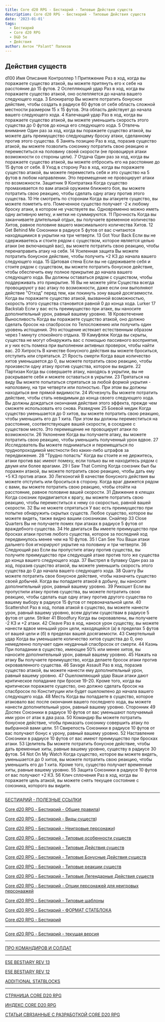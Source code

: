 ```yaml
---
title: Core d20 RPG - Бестиарий - Типовые Действия существ
description: Core d20 RPG - Бестиарий - Типовые Действия существ
date: '2023-01-01'
tags:
  - Бестиарий
  - Core d20 RPG
  - D&D 5e
  - Действия
author: Антон "Palant" Палихов
---
```


## Действия существ

d100 Имя Описание
Контроллер
1 Притяжение Раз в ход, когда вы поражаете существо атакой, вы можете притянуть его к себе на расстояние до 15 футов.
2 Ослепляющий удар Раз в ход, когда вы поражаете существо атакой, оно ослепляется до начала вашего следующего хода.
3 Блокиратор Вы можете потратить бонусное действие, чтобы создать в радиусе 60 футов от себя область сложной местности размером 15 х 15 футов. Эта область действует до начала вашего следующего хода.
4 Калечащий удар Раз в ход, когда вы поражаете существо атакой, вы можете уменьшить скорость этого существа до 0 футов до конца его следующего хода.
5 Отвлечь внимание Один раз за ход, когда вы поражаете существо атакой, вы можете дать преимущество следующему броску атаки, сделанному против этого существа.
6 Занять позицию Раз в ход, поразив существо атакой, вы можете позволить союзнику потратить свою реакцию и переместиться на половину своей скорости (не провоцируя атаки возможности со стороны цели).
7 Отдача Один раз за ход, когда вы поражаете существо атакой, вы можете отбросить его на расстояние до 15 футов от себя.
8 Уход в сторону Раз в ход, когда вы поражаете существо атакой, вы можете переместить себя и это существо на 5 футов в любом направлении. Это перемещение не провоцирует атаки по возможности.
Защитник
9 Контратака Когда существо промахивается по вам атакой оружием ближнего боя, вы можете потратить свою реакцию, чтобы сделать одну атаку против этого существа.
10 Не смотреть по сторонам Когда вы атакуете существо, вы можете пометить его. Помеченное существо получает -2 к любому броску атаки, в котором не участвуете вы. Одновременно можно иметь одну активную метку, и метки не суммируются.
11 Прочность Когда вы заканчиваете длительный отдых, вы получаете временное количество Хитов, равное половине вашего максимального количества Хитов.
12 Get Behind Me Союзники в радиусе 5 футов от вас считаются находящимися в укрытии на три четверти.
13 Got Your Back Если вы не сдерживаетесь и стоите рядом с существом, которое является целью атаки (не включающей вас), вы можете потратить свою реакцию, чтобы перенаправить атаку на себя.
14 Усиленная защита Вы можете потратить бонусное действие, чтобы получить +2 КЗ до начала вашего следующего хода.
15 Щитовая стена Если вы не сдерживаете себя и стоите рядом с существом, вы можете потратить бонусное действие, чтобы обеспечить ему полное прикрытие до начала вашего следующего хода. Вы должны оставаться рядом с существом, чтобы поддерживать это прикрытие.
16 Вы не можете уйти Существа всегда провоцируют у вас атаку по возможности, даже если они выполняют действие "Отход" перед тем, как покинуть зону вашей досягаемости. Когда вы поражаете существо атакой, вызванной возможностью, скорость этого существа становится равной 0 до конца хода.
Lurker
17 Backstab Если у вас есть преимущество при атаке, вы наносите дополнительный урон, равный вашему уровню.
18 Кровотечение Выносливость Когда вы поражаете существо атакой, оно должно сделать бросок на спасбросок по Телосложению или получить один уровень истощения. Это истощение истекает естественным образом через 1 минуту спокойного отдыха.
19 Камуфляж Когда вы скрыты, существа не могут обнаружить вас с помощью пассивного восприятия, и у них есть помеха при выполнении активных проверок, чтобы найти вас.
20 Хитрость В качестве бонусного действия вы можете броситься, отступить или спрятаться.
21 Ярость смерти Когда ваше количество хитов уменьшается до 0, вы можете потратить свою реакцию, чтобы произвести одну атаку против существа, которое вы видите.
22 Партизан Когда вы совершаете атаку, находясь в укрытии, вы не раскрываете себя и можете оставаться в укрытии.
23 Прятаться на виду Вы можете попытаться спрятаться за любой формой укрытия - наполовину, на три четверти или полностью. При этом вы должны находиться вне прямой видимости.
24 Исчезнуть Вы можете потратить действие, чтобы стать невидимым до конца своего следующего хода. Вы должны дождаться окончания действия этого эффекта, прежде чем сможете использовать его снова.
Разведчик
25 Боевой медик Когда существо уменьшается до 0 хитов, вы можете потратить свою реакцию, чтобы уменьшить его до 1 хита. При этом вы должны переместиться на расстояние, соответствующее вашей скорости, в соседнее с существом место. Это перемещение не провоцирует атаки по возможности.
26 Уклонение Когда вы получаете атаку, вы можете потратить свою реакцию, чтобы уменьшить полученный урон вдвое.
27 Исследователь Вы можете подниматься и перемещаться по труднопроходимой местности без каких-либо штрафов за передвижение.
28 "Трудно попасть" Когда вы стоите и не держитесь, атаки против вас имеют помеху, если только вы не находитесь рядом с двумя или более врагами.
29 I Saw That Coming Когда союзник был бы поражен атакой, вы можете потратить свою реакцию, чтобы дать ему +5 КЗ против атаки.
30 Легконогий В качестве бонусного действия вы можете отступить или броситься в сторону. Когда враг движется рядом с вами, вы можете потратить свою реакцию, чтобы отойти на расстояние, равное половине вашей скорости.
31 Движение в клещах Когда союзник придвигается к врагу, вы можете потратить свою реакцию, чтобы переместиться к нему со скоростью, равной вашей скорости.
32 Вы не можете спрятаться У вас есть преимущество при попытке обнаружить скрытых существ. Любое существо, которое вы можете видеть, также видно вашим союзникам.
Снайпер
33 Close Quarters Вы не получаете помех при атаках в радиусе 5 футов от враждебного существа.
34 Не двигаться Вы имеете преимущество при бросках атаки против любого существа, которое за последний ход передвинулось менее чем на 10 футов.
35 I Can See You Ваши атаки дальнего боя игнорируют укрытие на половину и три четверти.
36 Следующий раз Если вы пропустите атаку против существа, вы получите преимущество при следующей атаке против того же существа до конца вашего следующего хода.
37 Выстрел в булавку Один раз за ход, поразив существо атакой, вы можете уменьшить скорость этого существа до 0 до начала вашего следующего хода.
38 Quarry Вы можете потратить свое бонусное действие, чтобы назначить существо своей добычей. Когда вы попадаете атакой в добычу, вы наносите дополнительный урон, равный вашему уровню.
39 Рикошет Если вы пропустили атаку против существа, вы можете потратить свою реакцию, чтобы сделать еще одну атаку против другого существа по вашему выбору в радиусе 15 футов от первоначальной цели.
40 Scattershot Раз в ход, попав атакой в существо, вы можете нанести урон, равный вашему уровню, всем другим существам в радиусе 5 футов от цели.
Striker
41 Bloodfury Когда вы окровавлены, вы получаете -2 КЗ и +2 атаки.
42 Cleave Раз в ход, нанося урон существу, вы можете нанести вдвое меньший урон цели, находящейся (а) в пределах 5 футов от вашей цели и (б) в пределах вашей досягаемости.
43 Смертельный удар Когда вы уменьшаете количество хитов существа до 0, оно немедленно получает один неудачный спасбросок от смерти.
44 Казнь При попадании в существо, имеющее 50% или менее хитов, вы наносите дополнительный урон, равный вашему уровню.
45 Нажать на атаку Вы получаете преимущество, когда делаете бросок атаки против окровавленного существа.
46 Savage Assault Раз в ход, поразив существо атакой, вы можете нанести ему дополнительный урон, равный вашему уровню.
47 Ошеломляющий удар Ваши атаки дают критическое попадание при броске 19-20. Кроме того, когда вы критически поражаете существо, оно должно сделать бросок на спасбросок по Конституции или будет ошеломлено до начала вашего следующего хода.
48 Месть Когда вы попадаете в существо, которое атаковало вас после окончания вашего последнего хода, вы можете нанести дополнительный урон, равный вашему уровню.
Сторонник
49 Доспех Союзники в радиусе 10 футов от вас уменьшают получаемый ими урон от атак в два раза.
50 Командир Вы можете потратить бонусное действие, чтобы приказать союзнику совершить атаку по выбранной вами цели.
51 Свирепость Союзники в радиусе 10 футов от вас получают бонус к урону, равный вашему уровню.
52 Наставление Союзники в радиусе 10 футов от вас имеют преимущество при бросках атаки.
53 Целитель Вы можете потратить бонусное действие, чтобы дать временные хиты, равные вашему уровню, существу в радиусе 30 футов.
54 Not On My Watch Когда существо, которое вы можете видеть, уменьшается до 0 хитов, вы можете потратить свою реакцию, чтобы уменьшить его до 1 хита. Кроме того, существо получает временные хиты, равные вашему уровню.
55 Защита Союзники в радиусе 10 футов от вас получают +2 КЗ.
56 Клич сплочения Раз в ход, когда вы поражаете цель атакой, вы можете снять текущее состояние с союзника, которого вы видите.

---

[БЕСТИАРИЙ - ПОЛЕЗНЫЕ ССЫЛКИ](https://cyborgsandmages.com/posts/cored20rpg/bestiary-1)

[Core d20 RPG - Бестиарий - Общие правила](https://cyborgsandmages.com/posts/cored20rpg/bestiary-rules))

[Core d20 RPG - Бестиарий - Виды существ](https://cyborgsandmages.com/posts/cored20rpg/bestiary-creature-types))

[Core d20 RPG - Бестиарий - Неигровые персонажи](https://cyborgsandmages.com/posts/cored20rpg/bestiary-npc))

[Core d20 RPG - Бестиарий - Типовые особенности существ](https://cyborgsandmages.com/posts/cored20rpg/bestiary-traits)

[Core d20 RPG - Бестиарий - Типовые Действия существ](https://cyborgsandmages.com/posts/cored20rpg/bestiary-actions)

[Core d20 RPG - Бестиарий - Типовые Бонусные Действия существ](https://cyborgsandmages.com/posts/cored20rpg/bestiary-bonus-actions)

[Core d20 RPG - Бестиарий - Типовые реакции существ](https://cyborgsandmages.com/posts/cored20rpg/bestiary-reactions)

[Core d20 RPG - Бестиарий - Типовые Легендарные Действия существ](https://cyborgsandmages.com/posts/cored20rpg/bestiary-legendary-actions)

[Core d20 RPG - Бестиарий - Опции персонажей для неигровых персонаажей](https://cyborgsandmages.com/posts/cored20rpg/bestiary-pc-options-for-npc)

[Core d20 RPG - Бестиарий - Типовые шаблоны](https://cyborgsandmages.com/posts/cored20rpg/bestiary-templates)

[Core d20 RPG - Бестиарий - ФОРМАТ СТАТБЛОКА](/posts/cored20rpg/bestiary-statblock)

[Core d20 RPG - Бестиарий](https://cyborgsandmages.com/posts/core-d20/bestiary)

---

[Core d20 RPG - Бестиарий - текущая версия](https://1drv.ms/w/s!Atcrhwwo1lBA5JRFT2Ce_TYOF5UAEg?e=OkpOIj)


---

[ПРО КОМАНДИРОВ И СОЛДАТ](https://cyborgsandmages.com/posts/core-d20/about-commanders-and-units)

---

[E5E BESTIARY REV 13](https://1drv.ms/w/s!Atcrhwwo1lBA2YMLOf2_oW923CRzlw?e=zKguUK)

[E5E BESTIARY REV 12](https://1drv.ms/w/s!Atcrhwwo1lBA1_AFBntbrfdY9VE5-A?e=i427eK)

[ADDITIONAL STATBLOCKS](https://1drv.ms/w/s!Atcrhwwo1lBA19xPShMJ5qjesqPpaA?e=IkqJmE)

---

[СТРАНИЦА CORE D20 RPG](https://cyborgsandmages.com/cored20rpg/)

[ИНДЕКС CORE D20 RPG](https://cyborgsandmages.com/cored20rpg/1)

[СТАТЬИ СВЯЗАННЫЕ С РАЗРАБОТКОЙ CORE D20 RPG](https://cyborgsandmages.com/core-d20/1)
